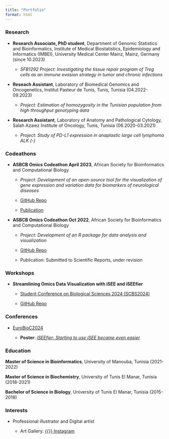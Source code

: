 ```yaml
---
title: "Portfolio"
format: html
---
```


### Research

- **Research Associate, PhD student**, Department of Genomic Statistics and Bioinformatics, Institute of Medical Biostatistics, Epidemiology and Informatics (IMBEI), University Medical Center Mainz, Mainz, Germany (since 10.2023)

  - *SFB1292 Project: Investigating the tissue repair program of Treg cells as an immune evasion strategy in tumor and chronic infections*

- **Reseach Assistant**, Laboratory of Biomedical Genomics and Oncogenetics, Institut Pasteur de Tunis, Tunis, Tunisia (04.2022-09.2023)

  - *Project: Estimation of homozygosity in the Tunisian population from high throughput genotyping data*

- **Research Assistant**, Laboratory of Anatomy and Pathological Cytology, Salah Azaiez Institute of Oncology, Tunis, Tunisia (06.2020-03.2021)

  - *Project: Study of PD-L1 expression in anaplastic large cell lymphoma ALK (-)*

### Codeathons

- **ASBCB Omics Codeathon April 2023**, African Society for Bioinformatics and Computational Biology

  - *Project: Development of an open-source tool for the visualization of gene expression and variation data for biomarkers of neurological diseases*

  - [GitHub Repo](https://github.com/omicscodeathon/neurovar)

  - [Publication](https://gigabytejournal.com/articles/143)

- **ASBCB Omics Codeathon Oct 2022**, African Society for Bioinformatics and Computational Biology

  - *Project: Development of an R package for data analysis and visualization*

  - [GitHub Repo](https://github.com/omicscodeathon/exvar)

  - Publication: Submitted to Scientific Reports, under revision

### Workshops

- **Streamlining Omics Data Visualization with iSEE and iSEEfier**

  - [Student Conference on Biological Sciences 2024 (SCBS2024)](https://sites.google.com/fshn.edu.al/scbs-2024/home)

  - [GitHub Repo](https://github.com/NajlaAbassi/iSEEfierWorkshopSCBS2024)
  
### Conferences

- [EuroBioC2024](https://eurobioc2024.bioconductor.org/)

  - **Poster**: [*iSEEfier: Starting to use iSEE became even easier*](https://eurobioc2024.bioconductor.org/abstracts/paper26/)

### Education

**Master of Science in Bioinformatics**, University of Manouba, Tunisia (2021-2022)

**Master of Science in Biochemistry**, University of Tunis El Manar, Tunisia (2018-2021)

**Bachelor of Science in Biology**, University of Tunis El Manar, Tunisia (2015-2018)

### Interests

- Professional illustrator and Digital artist

  - Art Gallery: [ {{<fa brands instagram>}}  Instagram](https://www.instagram.com/guigadraws)

